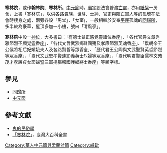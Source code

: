 '''寒林院'''，或作'''翰林院'''、'''寒林所'''。[[中元節|中元節]]時，[[廟宇|廟宇]]設法會普渡[[亡靈|亡靈]]，亦用[[紙紮|紙紮]]一房舍，上書「寒林院」，以供各路[[貴族|貴族]]、[[世族|世族]]、[[士紳|士紳]]、[[官吏|官吏]]與[[陣亡|陣亡]][[軍人|軍人]]等的孤魂在法會時棲身之處，兩旁各設「男堂」、「女室」，一般相較於安奉[[平民|平民]]孤魂的[[同歸所|同歸所]]，多半較為豪華，屋頂多加一小樓，號曰「清風亭」。

'''寒林院'''中設一[[神位|神位]]，大多書曰：「有德士婦正感覺靈諸位香座」、「各代官爵文章秀雅節烈丕顯覺靈香座」、「各代文哲武烈鄉賢國殤及孝廉節烈英魂香座」、「累朝帝王公侯將相后妃嬪娥夫人及各路賢哲等眾香座」、「歷代君王公卿與文武聖賢英哲節烈等眾香座」、「累代文武忠孝賢達節義英士烈婦等眾香座」、「累代明君賢臣儒林文苑茂才孝廉貞女節婦暨三軍捐軀報國護鄉將士香座」等類字樣。

==參見==
*[[同歸所|同歸所]]
*[[中元節|中元節]]

==參考文獻==
*[http://enlight.lib.ntu.edu.tw/FULLTEXT/JR-AN/an115794.htm 鬼的民俗學]
*[http://nrch.culture.tw/twpedia.aspx?id=12147 「寒林院」]，臺灣大百科全書

[[Category:華人中元節與盂蘭盆節|Category:華人中元節與盂蘭盆節]]
[[Category:紙紮|Category:紙紮]]